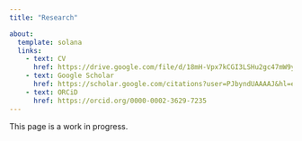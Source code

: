 ```yaml
---
title: "Research"

about:
  template: solana
  links:
    - text: CV
      href: https://drive.google.com/file/d/18mH-Vpx7kCGI3LSHu2gc47mW9yjpck2z/view?usp=sharing
    - text: Google Scholar
      href: https://scholar.google.com/citations?user=PJbyndUAAAAJ&hl=en&authuser=2
    - text: ORCiD
      href: https://orcid.org/0000-0002-3629-7235
---
```


This page is a work in progress.

